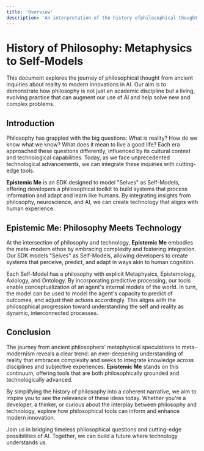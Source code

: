 ```yaml
---
title: 'Overview'
description: 'An interpretation of the history ofphilosophical thought'
---
```


# History of Philosophy: Metaphysics to Self-Models

This document explores the journey of philosophical thought from ancient inquiries about reality to modern innovations in AI. Our aim is to demonstrate how philosophy is not just an academic discipline but a living, evolving practice that can augment our use of AI and help solve new and complex problems.

## Introduction

Philosophy has grappled with the big questions: What is reality? How do we know what we know? What does it mean to live a good life? Each era approached these questions differently, influenced by its cultural context and technological capabilities. Today, as we face unprecedented technological advancements, we can integrate these inquiries with cutting-edge tools.

**Epistemic Me** is an SDK designed to model "Selves" as Self-Models, offering developers a philosophical toolkit to build systems that process information and adapt and learn like humans. By integrating insights from philosophy, neuroscience, and AI, we can create technology that aligns with human experience.

## Epistemic Me: Philosophy Meets Technology

At the intersection of philosophy and technology, **Epistemic Me** embodies the meta-modern ethos by embracing complexity and fostering integration. Our SDK models "Selves" as Self-Models, allowing developers to create systems that perceive, predict, and adapt in ways akin to human cognition.

Each Self-Model has a philosophy with explicit Metaphysics, Epistemology, Axiology, and Ontology. By incorporating predictive processing, our tools enable conceptualization of an agent's internal models of the world. In turn, the model can be used to model the agent's capacity to predict of outcomes, and adjust their actions accordingly. This aligns with the philosophical progression toward understanding the self and reality as dynamic, interconnected processes.

## Conclusion

The journey from ancient philosophers' metaphysical speculations to meta-modernism reveals a clear trend: an ever-deepening understanding of reality that embraces complexity and seeks to integrate knowledge across disciplines and subjective experiences. **Epistemic Me** stands on this continuum, offering tools that are both philosophically grounded and technologically advanced.

By simplifying the history of philosophy into a coherent narrative, we aim to inspire you to see the relevance of these ideas today. Whether you're a developer, a thinker, or curious about the interplay between philosophy and technology, explore how philosophical tools can inform and enhance modern innovation.

Join us in bridging timeless philosophical questions and cutting-edge possibilities of AI. Together, we can build a future where technology understands us. 
